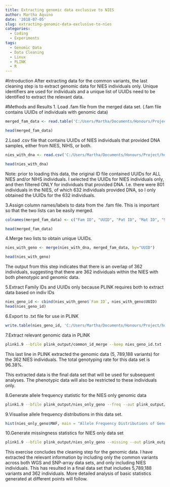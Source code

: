 ```yaml
---
title: Extracting genomic data exclusive to NIES
author: Martha Aquino
date: '2018-07-05'
slug: extracting-genomic-data-exclusive-to-nies
categories:
  - Coding
  - Experiments
tags:
  - Genomic Data
  - Data Cleaning
  - Linux
  - PLINK
  - R
---
```


#Introduction
After extracting data for the common variants, the last cleaning step is to extract genomic data for NIES individuals only. Unique identifiers are used for individuals and a unique list of UUIDs need to be identified to extract the relevant data.

#Methods and Results
1. Load .fam file from the merged data set. (.fam file contains UUIDs of individuals with genomic data)
```r
merged_fam_data <- read.table('C:/Users/Martha/Documents/Honours/Project/honours.project/Data/plink_output/common_id_merge.fam', header = F)

head(merged_fam_data)
```

2.Load .csv file that contains UUIDs of NIES individuals that provided DNA samples, either from NIES, NIHS, or both. 
```r
nies_with_dna <- read.csv('C:/Users/Martha/Documents/Honours/Project/honours.project/Data/NIES_with_dna.csv', header = T)

head(nies_with_dna)
```

Note: prior to loading this data, the original ID file contained UUIDs for ALL NIES and/or NIHS individuals. I selected the UUIDs for NIES individuals only, and then filtered ONLY for individuals that provided DNA. I.e. there were 801 individuals in the NIES, of which 632 individuals provided DNA, so I only obtained the UUIDs for the 632 individuals.

3.Assign column names/labels to data from the .fam file. This is important so that the two lists can be easily merged. 
```r
colnames(merged_fam_data) <- c("Fam ID", "UUID", "Pat ID", "Mat ID", "Sex", "Affection")

head(merged_fam_data)
```

4.Merge two lists to obtain unique UUIDs. 
```r
nies_with_geno <- merge(nies_with_dna, merged_fam_data, by="UUID")

head(nies_with_geno)
```

The output from this step indicates that there is an overlap of 362 individuals, suggesting that there are 362 individuals within the NIES with both phenotypic and genomic data.

5.Extract Family IDs and UUIDs only because PLINK requires both to extract data based on indiv IDs
```r
nies_geno_id <- cbind(nies_with_geno$`Fam ID`, nies_with_geno$UUID)
head(nies_geno_id)
```

6.Export to .txt file for use in PLINK
```r
write.table(nies_geno_id, 'C:/Users/Martha/Documents/Honours/Project/honours.project/nies_geno_id.txt', col.names = F, row.names = F)

```

7.Extract relevant genomic data in PLINK
```bash
plink1.9 --bfile plink_output/common_id_merge --keep nies_geno_id.txt --make-bed --out plink_output/nies_only_geno
```

This last line in PLINK extracted the genomic data (5, 789,188 variants) for the 362 NIES individuals. The total genotyping rate for this data set is 96.38%. 

This extracted data is the final data set that will be used for subsequent analyses. The phenotypic data will also be restricted to these individuals only. 

8.Generate allele frequency statistic for the NIES only genomic data 
```bash
plink1.9 --bfile plink_output/nies_only_geno --freq --out plink_output/nies_allele_freq
```

9.Visualise allele frequency distributions in this data set. 
```r
hist(nies_only_geno$MAF, main = "Allele Frequency Distributions of Genomic Data for NIES", xlab = "Minor Allele Frequency", xlim = c(0.0, 0.5), col = "plum")
```

10.Generate missingness statistics for NIES only data set
```bash
plink1.9 --bfile plink_output/nies_only_geno --missing --out plink_output/nies_missing
```

This exercise concludes the cleaning step for the genomic data. I have extracted the relevant information by including only the common variants across both WGS and SNP-array data sets, and only including NIES individuals. This has resulted in a final data set that includes 5,789,188 variants and 362 individuals. More detailed analysis of basic statistics generated at different points will follow. 
